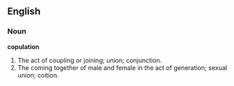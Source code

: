==English==

===Noun===

'''copulation'''

#The act of coupling or joining; union; conjunction.
#The coming together of male and female in the act of generation; sexual union; coition.